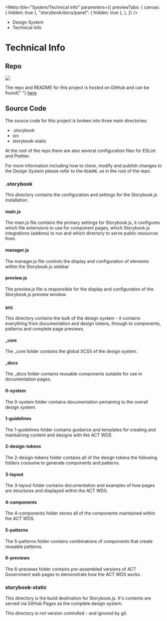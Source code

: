 
<Meta
	title="System/Technical Info"
	parameters={{
		previewTabs: {
			canvas: { hidden: true },
			"storybook/docs/panel": { hidden: true },
		},
	}}
/>

<div className="act-docs-container">
	<Masthead />
	<main className="act-body">
		<div className="act-flex act-flex-light-purple">
			<div className="act-flex__container act-flex__container-padding-trim">
				<div className="act-flex__grid">
					<div className="act-flex__row">
						<div className="act-col__cw-12">
							<div className="act-box">
								<div className="act-breadcrumbs">
									<ul className="act-breadcrumbs__container">
										<li className="act-breadcrumbs__crumb act-h6">
											<LinkTo className="act-breadcrumbs__crumb__link" kind="system-introduction--page">
												Design System <i className="fa-solid fa-angle-right"></i>
											</LinkTo>
										</li>
										<li className="act-breadcrumbs__crumb act-h6">
											<LinkTo className="act-breadcrumbs__crumb__link" kind="system-technical-info--page">
												Technical Info <i className="fa-solid fa-angle-right"></i>
											</LinkTo>
										</li>
									</ul>
								</div>
								<h1>Technical Info</h1>
							</div>
						</div>
					</div>
				</div>
			</div>
		</div>
		<div className="act-flex">
			<div className="act-flex__container">
				<div className="act-flex__grid">
					<div className="act-flex__row">
						<div className="act-col__cw-12">
							<div className="act-box">
								<h2>Repo</h2>
								<img src="https://img.shields.io/github/package-json/v/ACTGov-Design-System/ACTGov-Design-System?style=flat-square" />
								<p>
									The repo and README for this project is hosted on GitHub and can be found{" "}
									<a href="https://github.com/ACTGov-Design-System/ACTGov-Design-System" target="_blank" title="ACT Government GitHub">
										here
									</a>
								</p>
							</div>
						</div>
					</div>
					<div className="act-flex__row">
						<div className="act-col__cw-12">
							<div className="act-box">
								<h2>Source Code</h2>
								<p>The source code for this project is broken into three main directories:</p>
								<ul>
									<li>.storybook</li>
									<li>src</li>
									<li>storybook-static</li>
								</ul>
								<p>At the root of the repo there are also several configuration files for ESLint and Prettier.</p>
								<p>
									For more information including how to clone, modify and publish changes to the Design System please refer to the <code>README.md</code> in the root of the repo.
								</p>
							</div>
						</div>
					</div>
					<div className="act-flex__row">
						<div className="act-col__cw-12">
							<div className="act-box">
								<h3>.storybook</h3>
								<p>This directory contains the configuration and settings for the Storybook.js installation.</p>
								<h4>main.js</h4>
								<p>
									The main.js file contains the primary settings for Storybook.js, it configures which file extensions to use for component pages, which Storybook.js integrations
									(addons) to run and which directory to serve public resources from.
								</p>
								<h4>manager.js</h4>
								<p>The manager.js file controls the display and configuration of elements within the Storybook.js sidebar</p>
								<h4>preview.js</h4>
								<p>The preview.js file is responsible for the display and configuration of the Storybook.js preview window.</p>
							</div>
						</div>
					</div>
					<div className="act-flex__row">
						<div className="act-col__cw-12">
							<div className="act-box">
								<h3>src</h3>
								<p>
									This directory contains the bulk of the design system - it contains everything from documentation and design tokens, through to components, patterns and complete
									page previews.
								</p>
								<h4>_core</h4>
								<p>The _core folder contains the global SCSS of the design system.</p>
								<h4>_docs</h4>
								<p>The _docs folder contains reusable components suitable for use in documentation pages.</p>
								<h4>0-system</h4>
								<p>The 0-system folder contains documentation pertaining to the overall design system.</p>
								<h4>1-guidelines</h4>
								<p>The 1-guidelines folder contains guidance and templates for creating and maintaining content and designs with the ACT WDS.</p>
								<h4>2-design-tokens</h4>
								<p>The 2-design-tokens folder contains all of the design tokens the following folders consume to generate components and patterns.</p>
								<h4>3-layout</h4>
								<p>The 3-layout folder contains documentation and examples of how pages are structures and displayed within the ACT WDS.</p>
								<h4>4-components</h4>
								<p>The 4-components folder stores all of the components maintained within the ACT WDS.</p>
								<h4>5-patterns</h4>
								<p>The 5-patterns folder contains combinations of components that create reusable patterns.</p>
								<h4>6-previews</h4>
								<p>The 6-previews folder contains pre-assembled versions of ACT Government web pages to demonstrate how the ACT WDS works.</p>
							</div>
						</div>
					</div>
					<div className="act-flex__row">
						<div className="act-col__cw-12">
							<div className="act-box">
								<h3>storybook-static</h3>
								<p>This directory is the build destination for Storybook.js. It's contents are served via GitHub Pages as the complete design system.</p>
								<p>This directory is not version controlled - and ignored by git.</p>
							</div>
						</div>
					</div>
				</div>
			</div>
		</div>
	</main>
	<footer className="act-footer">
		<AoC />
		<Footer />
	</footer>
</div>
